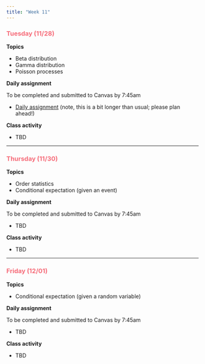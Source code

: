 ```yaml
---
title: "Week 11"
---
```


::: {style="color: #F66D7A"}
### Tuesday (11/28)
:::

**Topics**

-   Beta distribution
-   Gamma distribution
-   Poisson processes

**Daily assignment**

To be completed and submitted to Canvas by 7:45am

-   [Daily assignment](daily/DA_28.pdf) (note, this is a bit longer than usual; please plan ahead!)

**Class activity**

-   TBD

------------------------------------------------------------------------

::: {style="color: #F66D7A"}
### Thursday (11/30)
:::

**Topics**

-   Order statistics
-   Conditional expectation (given an event)

**Daily assignment**

To be completed and submitted to Canvas by 7:45am

-   TBD

**Class activity**

-   TBD

------------------------------------------------------------------------

::: {style="color: #F66D7A"}
### Friday (12/01)
:::

**Topics**

-   Conditional expectation (given a random variable)

**Daily assignment**

To be completed and submitted to Canvas by 7:45am

-   TBD

**Class activity**

-   TBD
